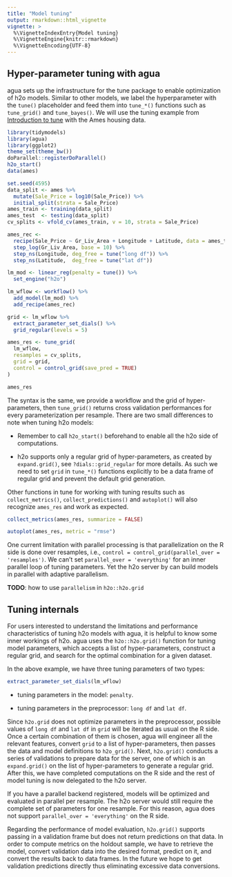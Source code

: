 ```yaml
---
title: "Model tuning"
output: rmarkdown::html_vignette
vignette: >
  %\VignetteIndexEntry{Model tuning}
  %\VignetteEngine{knitr::rmarkdown}
  %\VignetteEncoding{UTF-8}
---
```


## Hyper-parameter tuning with agua 

agua sets up the infrastructure for the tune package to enable optimization of h2o models. Similar to other models, we label the hyperparameter with the `tune()` placeholder and feed them into `tune_*()` functions such as `tune_grid()` and `tune_bayes()`. We will use the tuning example from [Introduction to tune](https://tune.tidymodels.org/articles/tune.html) with the Ames housing data. 

```r
library(tidymodels)
library(agua)
library(ggplot2)
theme_set(theme_bw())
doParallel::registerDoParallel()
h2o_start()
data(ames)

set.seed(4595)
data_split <- ames %>%
  mutate(Sale_Price = log10(Sale_Price)) %>%
  initial_split(strata = Sale_Price)
ames_train <- training(data_split)
ames_test  <- testing(data_split)
cv_splits <- vfold_cv(ames_train, v = 10, strata = Sale_Price)

ames_rec <- 
  recipe(Sale_Price ~ Gr_Liv_Area + Longitude + Latitude, data = ames_train) %>% 
  step_log(Gr_Liv_Area, base = 10) %>% 
  step_ns(Longitude, deg_free = tune("long df")) %>% 
  step_ns(Latitude,  deg_free = tune("lat df"))

lm_mod <- linear_reg(penalty = tune()) %>% 
  set_engine("h2o")

lm_wflow <- workflow() %>% 
  add_model(lm_mod) %>%
  add_recipe(ames_rec)

grid <- lm_wflow %>%
  extract_parameter_set_dials() %>% 
  grid_regular(levels = 5)

ames_res <- tune_grid(
  lm_wflow, 
  resamples = cv_splits, 
  grid = grid, 
  control = control_grid(save_pred = TRUE)
)

ames_res 
```

The syntax is the same, we provide a workflow and the grid of hyper-parameters, then `tune_grid()` returns cross validation 
performances for every parameterization per resample. There are two small differences to note when tuning h2o models: 

- Remember to call `h2o_start()` beforehand to enable all the h2o side of computations. 

- h2o supports only a regular grid of hyper-parameters, as created by `expand.grid()`, see `?dials::grid_regular` for more details. As such we need to set `grid` in `tune_*()` functions explicitly to be a data frame of regular grid and prevent the default grid generation.  

Other functions in tune for working with tuning results such as `collect_metrics()`, `collect_predictions()` and `autoplot()` will also recognize `ames_res` and work as expected. 

```r
collect_metrics(ames_res, summarize = FALSE)
```

```r
autoplot(ames_res, metric = "rmse")
```


One current limitation with parallel processing is that parallelization on the R side is done over resamples, i.e., `control = control_grid(parallel_over = 'resamples')`. We can't set `parallel_over = 'everything'`
for an inner parallel loop of tuning parameters. Yet the h2o server by can build models 
in parallel with adaptive parallelism. 

**TODO**: how to use `parallelism` in `h2o::h2o.grid`

## Tuning internals 

For users interested to understand the limitations and performance characteristics of tuning h2o models with agua, it is helpful to know some inner workings of h2o. agua uses 
the `h2o::h2o.grid()` function for tuning model parameters, which accepts a list of hyper-parameters, construct a regular grid, and search for the optimal 
combination for a given dataset.

In the above example, we have three tuning parameters of two types: 

```r
extract_parameter_set_dials(lm_wflow)
```

* tuning parameters in the model: `penalty`.

* tuning parameters in the preprocessor: `long df` and `lat df`. 

Since `h2o.grid` does not optimize parameters in the preprocessor, possible values of `long df` and `lat df` in `grid` will be iterated as usual on the R side. Once a certain combination of them is chosen, agua will engineer all the relevant features, convert `grid` to a list of hyper-parameters, then passes the data and model definitions to `h2o_grid()`. Next, `h2o.grid()` conducts a series of validations to prepare data for the server, one of which is an `expand.grid()` on the list of hyper-parameters to generate a regular grid. After this, we have completed computations on the R side and the rest of model tuning is now delegated to the h2o server. 

If you have a parallel backend registered, models will be optimized and evaluated 
in parallel per resample. The h2o server would still require the complete set of parameters for one resample. For this reason, agua does not support `parallel_over = 'everything'` on the R side. 

Regarding the performance of model evaluation, `h2o.grid()` supports passing in a validation
frame but does not return predictions on that data. In order to compute metrics on the holdout sample, we have to retrieve the model,
convert validation data into the desired format, predict on it, and convert the results back to data frames. In the future we hope to get validation predictions directly thus eliminating excessive data conversions. 

